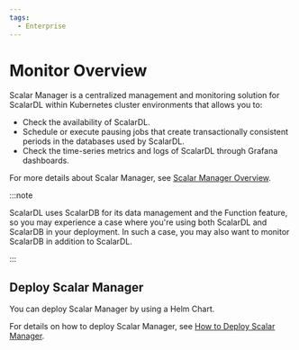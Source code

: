 ```yaml
---
tags:
  - Enterprise
---
```


# Monitor Overview

Scalar Manager is a centralized management and monitoring solution for ScalarDL within Kubernetes cluster environments that allows you to:

- Check the availability of ScalarDL.
- Schedule or execute pausing jobs that create transactionally consistent periods in the databases used by ScalarDL.
- Check the time-series metrics and logs of ScalarDL through Grafana dashboards.

For more details about Scalar Manager, see [Scalar Manager Overview](scalar-manager/overview.mdx).

:::note

ScalarDL uses ScalarDB for its data management and the Function feature, so you may experience a case where you're using both ScalarDL and ScalarDB in your deployment. In such a case, you may also want to monitor ScalarDB in addition to ScalarDL.

:::

## Deploy Scalar Manager

You can deploy Scalar Manager by using a Helm Chart.

For details on how to deploy Scalar Manager, see [How to Deploy Scalar Manager](helm-charts/getting-started-scalar-manager.mdx).

